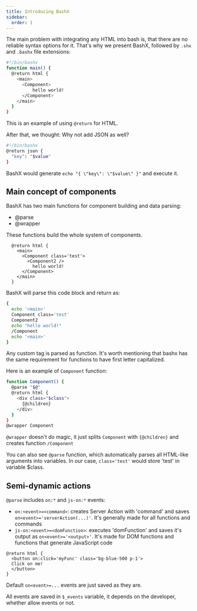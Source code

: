 ```yaml
---
title: Introducing BashX
sidebar:
  order: 1
---
```

The main problem with integrating any HTML into bash is, that there are no reliable syntax options for it. That's why we present BashX, followed by `.shx` and `.bashx` file extensions:

```sh
#!/bin/bashx
function main() {
  @return html {
    <main>
      <Component>
          hello world!
      </Component>
    </main>
  }
}
```

This is an example of using `@return` for HTML.

After that, we thought: Why not add JSON as well?
```sh
#!/bin/bashx
@return json { 
  "key": "$value"
}
```

BashX would generate `echo "{ \"key\": \"$value\" }"` and execute it. 


## Main concept of components
BashX has two main functions for component building and data parsing:

- @parse
- @wrapper

These functions build the whole system of components. 

```
  @return html {
    <main>
      <Component class='test'>
        <Component2 />
          hello world!
      </Component>
    </main>
  }
```

BashX will parse this code block and return as:
```sh
{ 
  echo '<main>'
  Component class='test'
  Component2
  echo "hello world!"
  /Component
  echo '<main>'
}
```

Any custom tag is parsed as function. It's worth mentioning that bashx has the same requirement for functions to have first letter capitalized.

Here is an example of `Component` function:

```sh
function Component() {
  @parse "$@"
  @return html {
    <div class="$class">
      {@children}
    </div>
  }
}
@wrapper Component
```

`@wrapper` doesn't do magic, it just splits `Component` with `{@children}` and creates function `/Component`


You can also see `@parse` function, which automatically parses all HTML-like arguments into variables. In our case, `class='test'` would store 'test' in variable $class.

## Semi-dynamic actions

`@parse` includes `on:*` and `js-on:*` events:

- `on:<event>=<command>`: creates Server Action with 'command' and saves `on<event>='serverAction(...)'`. It's generally made for all functions and commands
- `js-on:<event>=<domFunction>`: executes 'domFunction' and saves it's output as `on<event>='<output>'`. It's made for DOM functions and functions that generate JavaScript code

```
@return html { 
  <button on:click='myFunc' class='bg-blue-500 p-1'>
  Click on me!
  </button>
}
```

Default `on<event>=...` events are just saved as they are. 

All events are saved in `$_events` variable, it depends on the developer, whether allow events or not.